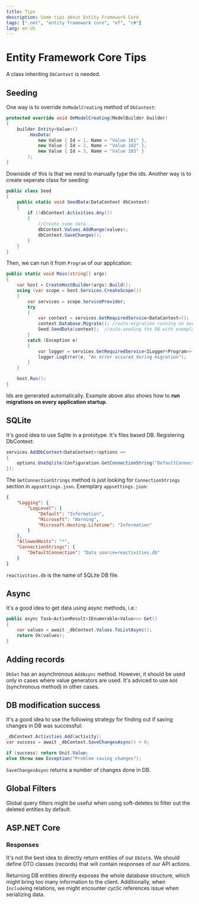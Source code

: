 ```yaml
---
title: Tips
description: Some tips about Entity Framework Core
tags: [".net", "entity framework core", "ef", "c#"]
lang: en-US
---
```



# Entity Framework Core Tips

A class inheriting `DbContext` is needed.

## Seeding

One way is to override `OnModelCreating` method of `DbContext`:

```csharp
protected override void OnModelCreating(ModelBuilder builder)
{
    builder.Entity<Value>()
        .HasData(
            new Value { Id = 1, Name = "Value 101" },
            new Value { Id = 2, Name = "Value 102" },
            new Value { Id = 3, Name = "Value 103" }
        );
}
```

Downside of this is that we need to manually type the ids. Another way is to
create seperate class for seeding:

```csharp
public class Seed
{
    public static void SeedData(DataContext dbContext)
    {
        if (!dbContext.Activities.Any())
        {
            //Create some data...
            dbContext.Values.AddRange(values);
            dbContext.SaveChanges();
        }
    }
}
```

Then, we can run it from `Program` of our application:

```csharp
public static void Main(string[] args)
{
    var host = CreateHostBuilder(args).Build();
    using (var scope = host.Services.CreateScope())
    {
        var services = scope.ServiceProvider;
        try
        {
            var context = services.GetRequiredService<DataContext>();
            context.Database.Migrate(); //auto-migration running on every startup to make sure DB is in sync
            Seed.SeedData(context);  //auto-seeding the DB with exemplary data if there is no data in DB
        }
        catch (Exception e)
        {
            var logger = services.GetRequiredService<ILogger<Program>>();
            logger.LogError(e, "An error occured during migration");
        }
    }

    host.Run();
}
```

Ids are generated automatically. Example above also shows how to **run
migrations on every application startup**.

## SQLite

It's good idea to use Sqlite in a prototype. It's files based DB. Registering
DbContext:

```csharp
services.AddDbContext<DataContext>(options =>
{
    options.UseSqlite(Configuration.GetConnectionString("DefaultConnection"));
});
```

The `GetConnectionStrings` method is just looking for `ConnectionStrings`
section in `appsettings.json`. Exemplary `appsettings.json`:

```json
{
    "Logging": {
        "LogLevel": {
            "Default": "Information",
            "Microsoft": "Warning",
            "Microsoft.Hosting.Lifetime": "Information"
        }
    },
    "AllowedHosts": "*",
    "ConnectionStrings": {
        "DefaultConnection": "Data source=reactivities.db"
    }
}
```

`reactivities.db` is the name of SQLite DB file.

## Async

It's a good idea to get data using async methods, i.e.:

```csharp
public async Task<ActionResult<IEnumerable<Value>>> Get()
{
    var values = await _dbContext.Values.ToListAsync();
    return Ok(values);
}
```

## Adding records

`DbSet` has an asynchronous `AddAsync` method. However, it should be used only
in cases where value generators are used. It's adviced to use `Add` (synchronous
method) in other cases.

## DB modification success

It's a good idea to use the following strategy for finding out if saving changes
in DB was successful:

```csharp
_dbContext.Activities.Add(activity);
var success = await _dbContext.SaveChangesAsync() > 0;

if (success) return Unit.Value;
else throw new Exception("Problem saving changes");
```

`SaveChangesAsync` returns a number of changes done in DB.

## Global Filters

Global query filters might be useful when using soft-deletes to filter out the
deleted entities by default.

## ASP.NET Core

### Responses

It's not the best idea to directly return entities of our `DbSet`s. We should
define DTO classes (records) that will contain responses of our API actions.

Returning DB entities directly exposes the whole database structure, which might
bring too many information to the client. Additionally, when `Include`ing
relations, we might encounter cyclic references issue when serializing data.